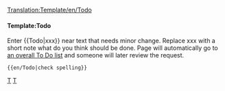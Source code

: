 <noinclude>[[Translation:Template/en/Todo]]</noinclude>{{en/Ambox| type  = notice
| image = en/ToDoIcon.png
| text  = <strong>To Do</strong><br />{{{1|Whoever added this template didn't specify what was to be done, so it should be removed or updated with the correct action.}}}
}}<includeonly>{{{2|[[Category:en/To do]]}}}</includeonly><noinclude>

====Template:Todo====
Enter <nowiki>{{</nowiki>Todo<nowiki>|xxx}}</nowiki> near text that needs minor change. Replace xxx with a short note what do you think should be done. Page will automatically go to [[:Category:en/To do|an overall To Do list]] and someone will later review the request.
<pre>{{en/Todo|check spelling}}</pre>

[[Category:en/Templates|T]][[Category:en/Message boxes|T]]</noinclude>